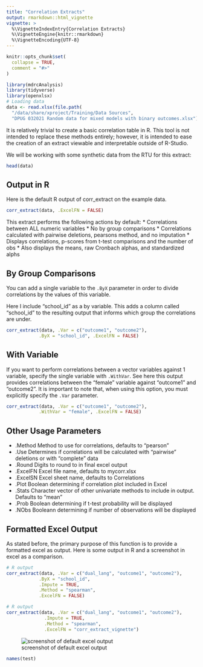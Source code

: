 ```yaml
---
title: "Correlation Extracts"
output: rmarkdown::html_vignette
vignette: >
  %\VignetteIndexEntry{Correlation Extracts}
  %\VignetteEngine{knitr::rmarkdown}
  %\VignetteEncoding{UTF-8}
---
```


```r
knitr::opts_chunk$set(
  collapse = TRUE,
  comment = "#>"
)
```

```r
library(mdrcAnalysis)
library(tidyverse)
library(openxlsx)
# Loading data
data <- read.xlsx(file.path(
  "/data/share/xproject/Training/Data Sources",
  "DPUG 032021 Random data for mixed models with binary outcomes.xlsx"))
```

It is relatively trivial to create a basic correlation table in R. This tool is 
not intended to replace these methods entirely; however, it is intended to ease
the creation of an extract viewable and interpretable outside of R-Studio.

We will be working with some synthetic data from the RTU for this extract:

```r
head(data)
```

## Output in R

Here is the default R output of corr_extract on the example data.

```r
corr_extract(data, .ExcelFN = FALSE)
```

This extract performs the following actions by default:
* Correlations between ALL numeric variables
* No by group comparisons
* Correlations calculated with pairwise deletions, pearsons method, and no 
imputation
* Displays correlations, p-scores from t-test comparisons and the number of obs
* Also displays the means, raw Cronbach alphas, and standardized alphs

## By Group Comparisons

You can add a single variable to the `.ByX` parameter in order to divide 
correlations by the values of this variable. 

Here I include "school_id" as a by variable. This adds a column called
"school_id" to the resulting output that informs which group the correlations
are under.
```r
corr_extract(data, .Var = c("outcome1", "outcome2"),
            .ByX = "school_id", .ExcelFN = FALSE)
```

## With Variable

If you want to perform correlations between a vector variables against 1
variable, specify the single variable with `.WithVar`. See here this output
provides correlations between the "female" variable against "outcome1" and 
"outcome2". It is important to note that, when using this option, you must 
explicitly specify the `.Var` parameter.

```r
corr_extract(data, .Var = c("outcome1", "outcome2"),
            .WithVar = "female", .ExcelFN = FALSE)
```

## Other Usage Parameters

* .Method Method to use for correlations, defaults to "pearson"
* .Use Determines if correlations will be calculated with "pairwise"
deletions or with "complete" data
* .Round Digits to round to in final excel output
* .ExcelFN Excel file name, defaults to mycorr.xlsx
* .ExcelSN Excel sheet name, defaults to Correlations
* .Plot Boolean determining if correlation plot included in Excel
* .Stats Character vector of other univariate methods to include in
output. Defaults to "mean"
* .Prob Boolean determining if t-test probability will be displayed
* .NObs Booleann determining if number of observations will be displayed

## Formatted Excel Output

As stated before, the primary purpose of this function is to provide a formatted
excel as output. Here is some output in R and a screenshot in excel as a 
comparison.

```r
# R output
corr_extract(data, .Var = c("dual_lang", "outcome1", "outcome2"),
            .ByX = "school_id",
            .Impute = TRUE,
            .Method = "spearman",
            .ExcelFN = FALSE)
```

```r
# R output
corr_extract(data, .Var = c("dual_lang", "outcome1", "outcome2"),
              .Impute = TRUE,
              .Method = "spearman",
              .ExcelFN = "corr_extract_vignette")
```

![screenshot of default excel output](corr_extract_example.png)
```r
names(test)
```

